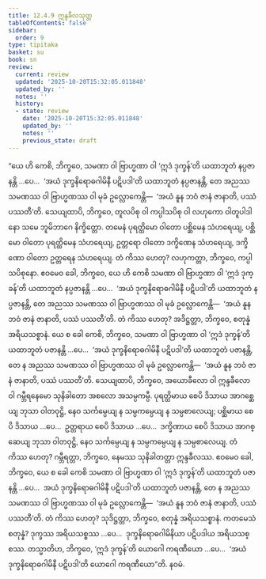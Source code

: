 ```yaml
---
title: 12.4.9 ဣန္ဒခီလသုတ္တ
tableOfContents: false
sidebar:
  order: 9
type: tipitaka
basket: su
book: sn
review:
  current: review
  updated: '2025-10-20T15:32:05.011848'
  updated_by: ''
  notes: ''
  history:
  - state: review
    date: '2025-10-20T15:32:05.011848'
    updated_by: ''
    notes: ''
    previous_state: draft
---
```



<DynamicBreadcrumb />


<ReviewStatus review={frontmatter.review} showDetails={true} />

<HypothesisAnnotation frontmatter={frontmatter} />

<Division number="1109" book="sn" e="ch" v="18" p="445">

<Paragraph number="2342" book="sn">
“ယေ ဟိ ကေစိ, ဘိက္ခဝေ, သမဏာ ဝါ ဗြာဟ္မဏာ ဝါ ‘ဣဒံ ဒုက္ခန်’တိ ယထာဘူတံ နပ္ပဇာနန္တိ …ပေ…  ‘အယံ ဒုက္ခနိရောဓဂါမိနီ ပဋိပဒါ’တိ ယထာဘူတံ နပ္ပဇာနန္တိ, တေ အညဿ သမဏဿ ဝါ ဗြာဟ္မဏဿ ဝါ မုခံ ဥလ္လောကေန္တိ—  ‘အယံ နူန ဘဝံ ဇာနံ ဇာနာတိ, ပဿံ ပဿတီ’တိ.
</Paragraph>

<Paragraph number="2343" book="sn">
သေယျထာပိ, ဘိက္ခဝေ, တူလပိစု ဝါ ကပ္ပါသပိစု ဝါ လဟုကော ဝါတူပါဒါနော သမေ ဘူမိဘာဂေ နိက္ခိတ္တော. တမေနံ ပုရတ္ထိမော ဝါတော ပစ္ဆိမေန သံဟရေယျ, ပစ္ဆိမော ဝါတော ပုရတ္ထိမေန သံဟရေယျ, ဥတ္တရော ဝါတော ဒက္ခိဏေန သံဟရေယျ, ဒက္ခိဏော ဝါတော ဥတ္တရေန သံဟရေယျ. တံ ကိဿ ဟေတု? လဟုကတ္တာ, ဘိက္ခဝေ, ကပ္ပါသပိစုနော. ဧဝမေဝ ခေါ, ဘိက္ခဝေ, ယေ ဟိ ကေစိ သမဏာ ဝါ ဗြာဟ္မဏာ ဝါ ‘ဣဒံ ဒုက္ခန်’တိ ယထာဘူတံ နပ္ပဇာနန္တိ …ပေ…  ‘အယံ ဒုက္ခနိရောဓဂါမိနီ ပဋိပဒါ’တိ ယထာဘူတံ နပ္ပဇာနန္တိ, တေ အညဿ သမဏဿ ဝါ ဗြာဟ္မဏဿ ဝါ မုခံ ဥလ္လောကေန္တိ—  ‘အယံ နူန ဘဝံ ဇာနံ ဇာနာတိ, ပဿံ ပဿတီ’တိ. တံ ကိဿ ဟေတု? အဒိဋ္ဌတ္တာ, ဘိက္ခဝေ, စတုန္နံ အရိယသစ္စာနံ.
</Paragraph>

<Paragraph number="2344" book="sn">
ယေ စ ခေါ ကေစိ, ဘိက္ခဝေ, သမဏာ ဝါ ဗြာဟ္မဏာ ဝါ ‘ဣဒံ ဒုက္ခန်’တိ ယထာဘူတံ ပဇာနန္တိ …ပေ…  ‘အယံ ဒုက္ခနိရောဓဂါမိနီ ပဋိပဒါ’တိ ယထာဘူတံ ပဇာနန္တိ, တေ န အညဿ သမဏဿ ဝါ ဗြာဟ္မဏဿ ဝါ မုခံ ဥလ္လောကေန္တိ—  ‘အယံ နူန ဘဝံ ဇာနံ ဇာနာတိ, ပဿံ ပဿတီ’တိ.
</Paragraph>

<Paragraph number="2345" book="sn">
သေယျထာပိ, ဘိက္ခဝေ, အယောခီလော ဝါ ဣန္ဒခီလော ဝါ ဂမ္ဘီရနေမော သုနိခါတော အစလော အသမ္ပကမ္ပီ. ပုရတ္ထိမာယ စေပိ ဒိသာယ အာဂစ္ဆေယျ ဘုသာ ဝါတဝုဋ္ဌိ, နေဝ သင်္ကမ္ပေယျ န သမ္ပကမ္ပေယျ န သမ္ပစာလေယျ; ပစ္ဆိမာယ စေပိ ဒိသာယ …ပေ…  ဥတ္တရာယ စေပိ ဒိသာယ …ပေ…  ဒက္ခိဏာယ စေပိ ဒိသာယ အာဂစ္ဆေယျ ဘုသာ ဝါတဝုဋ္ဌိ, နေဝ သင်္ကမ္ပေယျ န သမ္ပကမ္ပေယျ န သမ္ပစာလေယျ. တံ ကိဿ ဟေတု? ဂမ္ဘီရတ္တာ, ဘိက္ခဝေ, နေမဿ သုနိခါတတ္တာ ဣန္ဒခီလဿ. ဧဝမေဝ ခေါ, ဘိက္ခဝေ, ယေ စ ခေါ ကေစိ သမဏာ ဝါ ဗြာဟ္မဏာ ဝါ ‘ဣဒံ ဒုက္ခန်’တိ ယထာဘူတံ ပဇာနန္တိ …ပေ…  အယံ ဒုက္ခနိရောဓဂါမိနီ ပဋိပဒါ’တိ ယထာဘူတံ ပဇာနန္တိ, တေ န အညဿ သမဏဿ ဝါ ဗြာဟ္မဏဿ ဝါ မုခံ ဥလ္လောကေန္တိ—  ‘အယံ နူန ဘဝံ ဇာနံ ဇာနာတိ, ပဿံ ပဿတီ’တိ. တံ ကိဿ ဟေတု? သုဒိဋ္ဌတ္တာ, ဘိက္ခဝေ, စတုန္နံ အရိယသစ္စာနံ. ကတမေသံ စတုန္နံ? ဒုက္ခဿ အရိယသစ္စဿ …ပေ…  ဒုက္ခနိရောဓဂါမိနိယာ ပဋိပဒါယ အရိယသစ္စဿ.
</Paragraph>

<Paragraph number="2346" book="sn">
တသ္မာတိဟ, ဘိက္ခဝေ, ‘ဣဒံ ဒုက္ခန်’တိ ယောဂေါ ကရဏီယော …ပေ…  ‘အယံ ဒုက္ခနိရောဓဂါမိနီ ပဋိပဒါ’တိ ယောဂေါ ကရဏီယော”တိ.

</Paragraph>
</Division>

<Paragraph number="2347" type="center" book="sn">
နဝမံ.
</Paragraph>